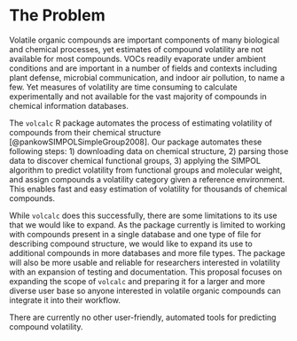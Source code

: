 # The Problem

<!-- 
Outlining the issue / weak point / problem to be solved by this proposal. This should be a compelling section that sets the reader up for the next section - the proposed solution!

It is important to cover:

 - [ ] What the problem is
 - [ ] Who it affects
 - [ ] Have there been previous attempts to resolve the problem
 - [ ] Why it should be tackled
-->


Volatile organic compounds are important components of many biological and chemical processes, yet estimates of compound volatility are not available for most compounds. 
VOCs readily evaporate under ambient conditions and are important in a number of fields and contexts including plant defense, microbial communication, and indoor air pollution, to name a few.
Yet measures of volatility are time consuming to calculate experimentally and not available for the vast majority of compounds in chemical information databases. 

The `volcalc` R package automates the process of estimating volatility of compounds from their chemical structure [@pankowSIMPOLSimpleGroup2008].
Our package automates these following steps: 1) downloading data on chemical structure, 2) parsing those data to discover chemical functional groups, 3) applying the SIMPOL algorithm to predict volatility from functional groups and molecular weight, and assign compounds a volatility category given a reference environment. 
This enables fast and easy estimation of volatility for thousands of chemical compounds. 

While `volcalc` does this successfully, there are some limitations to its use that we would like to expand. 
As the package currently is limited to working with compounds present in a single database and one type of file for describing compound structure, we would like to expand its use to additional compounds in more databases and more file types. 
The package will also be more usable and reliable for researchers interested in volatility with an expansion of testing and documentation. 
This proposal focuses on expanding the scope of `volcalc` and preparing it for a larger and more diverse user base so anyone interested in volatile organic compounds can integrate it into their workflow.

There are currently no other user-friendly, automated tools for predicting compound volatility. 
